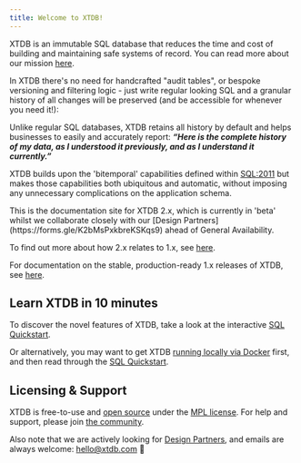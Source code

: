 ```yaml
---
title: Welcome to XTDB!
---
```



XTDB is an immutable SQL database that reduces the time and cost of building and maintaining safe systems of record. You can read more about our mission [here](/intro/why-xtdb).

In XTDB there's no need for handcrafted "audit tables", or bespoke versioning and filtering logic - just write regular looking SQL and a granular history of all changes will be preserved (and be accessible for whenever you need it!):


<Xtplay magicContext="my-context">
  <Txs systemTime="2024-01-01"
       txs="INSERT INTO product (_id, name, price) VALUES
            (1, 'An Electric Bicycle', 400)" />
  <Txs systemTime="2024-01-05"
       txs="UPDATE product SET price = 405 WHERE _id = 1" />
  <Txs systemTime="2024-01-10"
       txs="UPDATE product SET price = 350 WHERE _id = 1" />
  <Query q={`SELECT *, _valid_from
FROM product
  FOR VALID_TIME ALL -- i.e. "show me all versions"
  FOR SYSTEM_TIME AS OF DATE '2024-01-31' -- "...as observed at month end"`} />
</Xtplay>


Unlike regular SQL databases, XTDB retains all history by default and helps businesses to easily and accurately report: _**“Here is the complete history of my data, as I understood it previously, and as I understand it currently.”**_

XTDB builds upon the 'bitemporal' capabilities defined within [SQL:2011](https://en.wikipedia.org/wiki/SQL:2011) but makes those capabilities both ubiquitous and automatic, without imposing any unnecessary complications on the application schema.

<Aside title="Looking for 1.x (stable release)?">
    <p>This is the documentation site for XTDB 2.x, which is currently in 'beta' whilst we collaborate closely with our [Design Partners](https://forms.gle/K2bMsPxkbreKSKqs9) ahead of General Availability.</p>
    <p>To find out more about how 2.x relates to 1.x, see <a href="https://xtdb.com/v2" target="_blank">here</a>.</p>
    <p>For documentation on the stable, production-ready 1.x releases of XTDB, see <a href="https://v1-docs.xtdb.com" target="_blank">here</a>.</p>
</Aside>

## Learn XTDB in 10 minutes

To discover the novel features of XTDB, take a look at the interactive [SQL Quickstart](/quickstart/sql-overview).

Or alternatively, you may want to get XTDB [running locally via Docker](/intro/installation-via-docker) first, and then read through the [SQL Quickstart](/quickstart/sql-overview).

## Licensing & Support

XTDB is free-to-use and [open source](https://github.com/xtdb/xtdb) under the [MPL license](https://opensource.org/license/mpl-2-0/). For help and support, please join [the community](/intro/community).

Also note that we are actively looking for [Design Partners](https://forms.gle/K2bMsPxkbreKSKqs9), and emails are always welcome: [hello@xtdb.com](mailto:hello@xtdb.com) 👋
